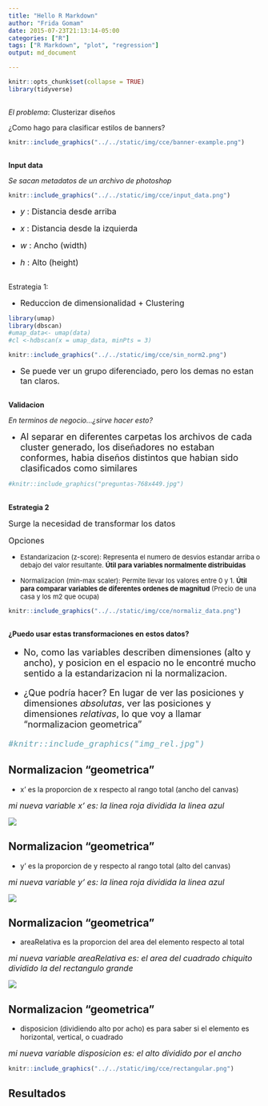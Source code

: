 ```yaml
---
title: "Hello R Markdown"
author: "Frida Gomam"
date: 2015-07-23T21:13:14-05:00
categories: ["R"]
tags: ["R Markdown", "plot", "regression"]
output: md_document

---
```


```r
knitr::opts_chunk$set(collapse = TRUE)
library(tidyverse)

```

##
_El problema_: Clusterizar diseños

¿Como hago para clasificar estilos de banners?


```r
knitr::include_graphics("../../static/img/cce/banner-example.png")
```


##
 
**Input data**

*Se sacan metadatos de un archivo de photoshop*


```r
knitr::include_graphics("../../static/img/cce/input_data.png")
```


* <font size = 3> _y_ : Distancia desde arriba </font>

* <font size = 3> _x_ : Distancia desde la  izquierda </font>

* <font size = 3> _w_ : Ancho (width) </font>

* <font size = 3> _h_ : Alto (height) </font>

## 

Estrategia 1: 


*  <font size = 3> Reduccion de dimensionalidad  + Clustering  </font>

```r

library(umap)
library(dbscan)
#umap_data<- umap(data)
#cl <-hdbscan(x = umap_data, minPts = 3)

```
```r
knitr::include_graphics("../../static/img/cce/sin_norm2.png")

```


* <font size = 3>
 Se puede ver un grupo diferenciado, pero los demas no estan tan claros.
</font>


##
**Validacion** 


_En terminos de negocio...¿sirve hacer esto?_



* <font size = 4>
 Al separar en diferentes carpetas los archivos de cada cluster generado, los diseñadores no estaban conformes, habia diseños distintos que habian sido clasificados como similares

</font>

```r
#knitr::include_graphics("preguntas-768x449.jpg")
```



##

**Estrategia 2**

<font size = 3> 
Surge la necesidad de transformar los datos

Opciones
</font>

* <font size = 2> Estandarizacion (z-score): Representa el numero de desvios estandar arriba o debajo del valor resultante. **Útil para variables normalmente distribuidas** </font>

* <font size = 2> Normalizacion (min-max scaler): Permite llevar los valores entre 0 y 1. **Útil para comparar variables de diferentes ordenes de magnitud** (Precio de una casa y los m2 que ocupa) 
</font>

```r
knitr::include_graphics("../../static/img/cce/normaliz_data.png")

```




## 


**¿Puedo usar estas transformaciones en estos datos?**


<font size = 4>

* No, como las variables describen dimensiones (alto y ancho), y posicion en el espacio
no le encontré mucho sentido a la estandarizacion ni la normalizacion.  




</font>



<font size = 4>

* ¿Que podría hacer? En lugar de ver las posiciones y dimensiones *absolutas*, ver las posiciones y dimensiones *relativas*, lo que voy a llamar "normalizacion geometrica"


```r
#knitr::include_graphics("img_rel.jpg")

```

</font>




## Normalizacion "geometrica"

- x' es la proporcion de x respecto al rango total (ancho del canvas)

<font size = 3>
_mi nueva variable x' es: la linea roja dividida la linea azul_
</font>

![](x_demo_plot.jpeg)





## Normalizacion "geometrica"



- y' es la proporcion de y respecto al rango total (alto del canvas)

<font size = 3>
_mi nueva variable y' es: la linea roja dividida la linea azul_
</font>


![](demo_plot_y.jpeg)


##  Normalizacion "geometrica"


- areaRelativa es la proporcion del area del elemento respecto al total

<font size = 3>
_mi nueva variable areaRelativa es: el area del cuadrado chiquito dividido la del rectangulo grande_
</font>


![](area_plot.jpeg)


## Normalizacion "geometrica"


- disposicion (dividiendo alto por acho) es para saber si el elemento es horizontal, vertical, o cuadrado

<font size = 3>
_mi nueva variable disposicion es: el alto dividido por el ancho_
</font>

```r
knitr::include_graphics("../../static/img/cce/rectangular.png")

```



## Resultados